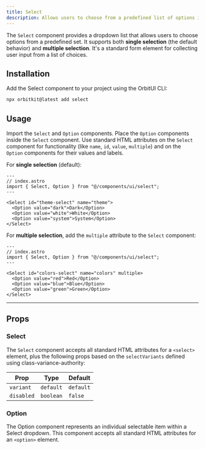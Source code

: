 ```yaml
---
title: Select
description: Allows users to choose from a predefined list of options in a dropdown.
---
```


The `Select` component provides a dropdown list that allows users to choose options from a predefined set. It supports both **single selection** (the default behavior) and **multiple selection**. It's a standard form element for collecting user input from a list of choices.

## Installation

Add the Select component to your project using the OrbitUI CLI:

```bash
npx orbitkit@latest add select
```

## Usage

Import the `Select` and `Option` components. Place the `Option` components inside the `Select` component. Use standard HTML attributes on the `Select` component for functionality (like `name`, `id`, `value`, `multiple`) and on the `Option` components for their values and labels.

For **single selection** (default):

```astro
---
// index.astro
import { Select, Option } from "@/components/ui/select";
---

<Select id="theme-select" name="theme">
  <Option value="dark">Dark</Option>
  <Option value="white">White</Option>
  <Option value="system">System</Option>
</Select>
```

For **multiple selection**, add the `multiple` attribute to the `Select` component:

```astro
---
// index.astro
import { Select, Option } from "@/components/ui/select";
---

<Select id="colors-select" name="colors" multiple>
  <Option value="red">Red</Option>
  <Option value="blue">Blue</Option>
  <Option value="green">Green</Option>
</Select>
```

---

## Props

### Select

The `Select` component accepts all standard HTML attributes for a `<select>` element, plus the following props based on the `selectVariants` defined using class-variance-authority:

| Prop       | Type      | Default   |
| ---------- | --------- | --------- |
| `variant`  | `default` | `default` |
| `disabled` | `boolean` | `false`   |

### Option

The Option component represents an individual selectable item within a Select dropdown. This component accepts all standard HTML attributes for an `<option>` element.